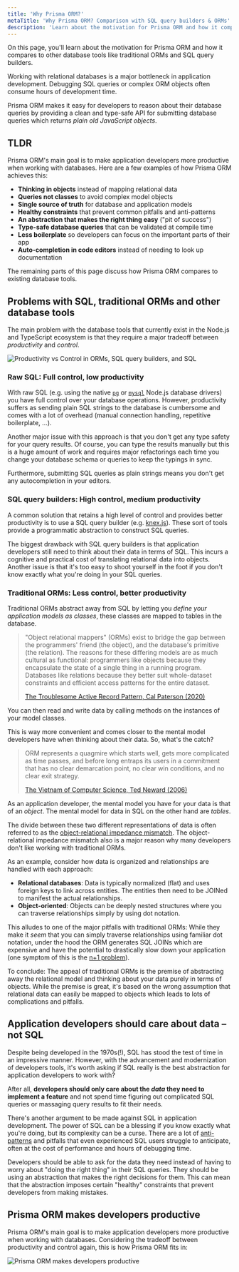 ```yaml
---
title: 'Why Prisma ORM?'
metaTitle: 'Why Prisma ORM? Comparison with SQL query builders & ORMs'
description: 'Learn about the motivation for Prisma ORM and how it compares to other Node.js and TypeScript database tools like ORMs and SQL query builders.'
---
```


<TopBlock>

On this page, you'll learn about the motivation for Prisma ORM and how it compares to other database tools like traditional ORMs and SQL query builders.

Working with relational databases is a major bottleneck in application development. Debugging SQL queries or complex ORM objects often consume hours of development time.

Prisma ORM makes it easy for developers to reason about their database queries by providing a clean and type-safe API for submitting database queries which returns _plain old JavaScript objects_.

</TopBlock>

## TLDR

Prisma ORM's main goal is to make application developers more productive when working with databases. Here are a few examples of how Prisma ORM achieves this:

- **Thinking in objects** instead of mapping relational data
- **Queries not classes** to avoid complex model objects
- **Single source of truth** for database and application models
- **Healthy constraints** that prevent common pitfalls and anti-patterns
- **An abstraction that makes the right thing easy** ("pit of success")
- **Type-safe database queries** that can be validated at compile time
- **Less boilerplate** so developers can focus on the important parts of their app
- **Auto-completion in code editors** instead of needing to look up documentation

The remaining parts of this page discuss how Prisma ORM compares to existing database tools.

## Problems with SQL, traditional ORMs and other database tools

The main problem with the database tools that currently exist in the Node.js and TypeScript ecosystem is that they require a major tradeoff between _productivity_ and _control_.

![Productivity vs Control in ORMs, SQL query builders, and SQL](./node-js-db-tools-tradeoffs.png)

### Raw SQL: Full control, low productivity

With raw SQL (e.g. using the native [`pg`](https://node-postgres.com/) or [`mysql`](https://github.com/mysqljs/mysql#readme) Node.js database drivers) you have full control over your database operations. However, productivity suffers as sending plain SQL strings to the database is cumbersome and comes with a lot of overhead (manual connection handling, repetitive boilerplate, ...).

Another major issue with this approach is that you don't get any type safety for your query results. Of course, you can type the results manually but this is a huge amount of work and requires major refactorings each time you change your database schema or queries to keep the typings in sync.

Furthermore, submitting SQL queries as plain strings means you don't get any autocompletion in your editors.

### SQL query builders: High control, medium productivity

A common solution that retains a high level of control and provides better productivity is to use a SQL query builder (e.g. [knex.js](https://knexjs.org/)). These sort of tools provide a programmatic abstraction to construct SQL queries.

The biggest drawback with SQL query builders is that application developers still need to think about their data in terms of SQL. This incurs a cognitive and practical cost of translating relational data into objects. Another issue is that it's too easy to shoot yourself in the foot if you don't know exactly what you're doing in your SQL queries.

### Traditional ORMs: Less control, better productivity

Traditional ORMs abstract away from SQL by letting you _define your application models as classes_, these classes are mapped to tables in the database.

> "Object relational mappers" (ORMs) exist to bridge the gap between the programmers' friend (the object), and the database's primitive (the relation). The reasons for these differing models are as much cultural as functional: programmers like objects because they encapsulate the state of a single thing in a running program. Databases like relations because they better suit whole-dataset constraints and efficient access patterns for the entire dataset.
>
> [The Troublesome Active Record Pattern, Cal Paterson (2020)](https://calpaterson.com/activerecord.html)

You can then read and write data by calling methods on the instances of your model classes.

This is way more convenient and comes closer to the mental model developers have when thinking about their data. So, what's the catch?

> ORM represents a quagmire which starts well, gets more complicated as time passes, and before long entraps its users in a commitment that has no clear demarcation point, no clear win conditions, and no clear exit strategy.
>
> [The Vietnam of Computer Science, Ted Neward (2006)](http://blogs.tedneward.com/post/the-vietnam-of-computer-science/)

As an application developer, the mental model you have for your data is that of an _object_. The mental model for data in SQL on the other hand are _tables_.

The divide between these two different representations of data is often referred to as the [object-relational impedance mismatch](https://en.wikipedia.org/wiki/Object-relational_impedance_mismatch). The object-relational impedance mismatch also is a major reason why many developers don't like working with traditional ORMs.

As an example, consider how data is organized and relationships are handled with each approach:

- **Relational databases**: Data is typically normalized (flat) and uses foreign keys to link across entities. The entities then need to be JOINed to manifest the actual relationships.
- **Object-oriented**: Objects can be deeply nested structures where you can traverse relationships simply by using dot notation.

This alludes to one of the major pitfalls with traditional ORMs: While they make it _seem_ that you can simply traverse relationships using familiar dot notation, under the hood the ORM generates SQL JOINs which are expensive and have the potential to drastically slow down your application (one symptom of this is the [n+1 problem](https://stackoverflow.com/questions/97197/what-is-the-n1-selects-problem-in-orm-object-relational-mapping)).

To conclude: The appeal of traditional ORMs is the premise of abstracting away the relational model and thinking about your data purely in terms of objects. While the premise is great, it's based on the wrong assumption that relational data can easily be mapped to objects which leads to lots of complications and pitfalls.

## Application developers should care about data – not SQL

Despite being developed in the 1970s(!), SQL has stood the test of time in an impressive manner. However, with the advancement and modernization of developers tools, it's worth asking if SQL really is the best abstraction for application developers to work with?

After all, **developers should only care about the _data_ they need to implement a feature** and not spend time figuring out complicated SQL queries or massaging query results to fit their needs.

There's another argument to be made against SQL in application development. The power of SQL can be a blessing if you know exactly what you're doing, but its complexity can be a curse. There are a lot of [anti-patterns](https://www.slideshare.net/billkarwin/sql-antipatterns-strike-back) and pitfalls that even experienced SQL users struggle to anticipate, often at the cost of performance and hours of debugging time.

Developers should be able to ask for the data they need instead of having to worry about "doing the right thing" in their SQL queries. They should be using an abstraction that makes the right decisions for them. This can mean that the abstraction imposes certain "healthy" constraints that prevent developers from making mistakes.

## Prisma ORM makes developers productive

Prisma ORM's main goal is to make application developers more productive when working with databases. Considering the tradeoff between productivity and control again, this is how Prisma ORM fits in:

![Prisma ORM makes developers productive](./prisma-makes-devs-productive.png)
